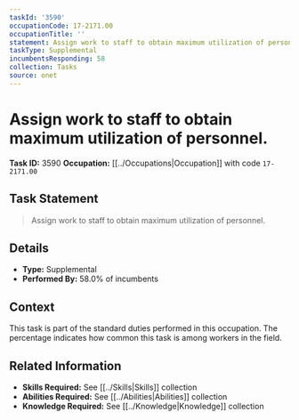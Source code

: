 ```yaml
---
taskId: '3590'
occupationCode: 17-2171.00
occupationTitle: ''
statement: Assign work to staff to obtain maximum utilization of personnel.
taskType: Supplemental
incumbentsResponding: 58
collection: Tasks
source: onet
---
```

# Assign work to staff to obtain maximum utilization of personnel.

**Task ID:** 3590
**Occupation:** [[../Occupations|Occupation]] with code `17-2171.00`

## Task Statement

> Assign work to staff to obtain maximum utilization of personnel.

## Details

- **Type:** Supplemental
- **Performed By:** 58.0% of incumbents

## Context

This task is part of the standard duties performed in this occupation. The percentage indicates how common this task is among workers in the field.

## Related Information

- **Skills Required:** See [[../Skills|Skills]] collection
- **Abilities Required:** See [[../Abilities|Abilities]] collection
- **Knowledge Required:** See [[../Knowledge|Knowledge]] collection
